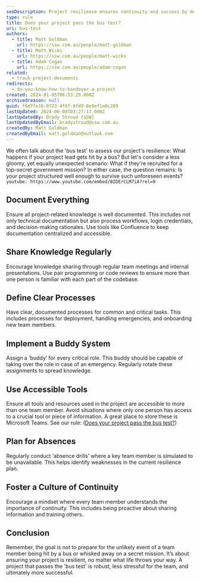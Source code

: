 ```yaml
---
seoDescription: Project resilience ensures continuity and success by documenting knowledge, sharing processes, defining clear procedures, implementing a buddy system, using accessible tools, planning for absences, and fostering a culture of continuity.
type: rule
title: Does your project pass the bus test?
uri: bus-test
authors:
  - title: Matt Goldman
    url: https://ssw.com.au/people/matt-goldman
  - title: Matt Wicks
    url: https://ssw.com.au/people/matt-wicks
  - title: Adam Cogan
    url: https://ssw.com.au/people/adam-cogan
related:
  - track-project-documents
redirects:
  - do-you-know-how-to-handover-a-project
created: 2024-01-05T06:53:29.000Z
archivedreason: null
guid: f6d7fe16-0723-4f6f-8fd9-8e9ef1a0c289
lastUpdated: 2024-06-08T03:27:17.000Z
lastUpdatedBy: Brady Stroud [SSW]
lastUpdatedByEmail: bradystroud@ssw.com.au
createdBy: Matt Goldman
createdByEmail: matt.goldman@outlook.com
---
```


We often talk about the 'bus test' to assess our project's resilience: What happens if your project lead gets hit by a bus? But let's consider a less gloomy, yet equally unexpected scenario: What if they're recruited for a top-secret government mission? In either case, the question remains: Is your project structured well enough to survive such unforeseen events?
`youtube: https://www.youtube.com/embed/BIDErCLM7iA?rel=0`

## Document Everything

Ensure all project-related knowledge is well documented. This includes not only technical documentation but also process workflows, login credentials, and decision-making rationales. Use tools like Confluence to keep documentation centralized and accessible.

## Share Knowledge Regularly

Encourage knowledge sharing through regular team meetings and internal presentations. Use pair programming or code reviews to ensure more than one person is familiar with each part of the codebase.

## Define Clear Processes

Have clear, documented processes for common and critical tasks. This includes processes for deployment, handling emergencies, and onboarding new team members.

## Implement a Buddy System

Assign a ‘buddy’ for every critical role. This buddy should be capable of taking over the role in case of an emergency. Regularly rotate these assignments to spread knowledge.

## Use Accessible Tools

Ensure all tools and resources used in the project are accessible to more than one team member. Avoid situations where only one person has access to a crucial tool or piece of information. A great place to store these is Microsoft Teams. See our rule: ([Does your project pass the bus test?](/track-project-documents))

## Plan for Absences

Regularly conduct ‘absence drills’ where a key team member is simulated to be unavailable. This helps identify weaknesses in the current resilience plan.

## Foster a Culture of Continuity

Encourage a mindset where every team member understands the importance of continuity. This includes being proactive about sharing information and training others.

## Conclusion

Remember, the goal is not to prepare for the unlikely event of a team member being hit by a bus or whisked away on a secret mission. It’s about ensuring your project is resilient, no matter what life throws your way. A project that passes the 'bus test' is robust, less stressful for the team, and ultimately more successful.
